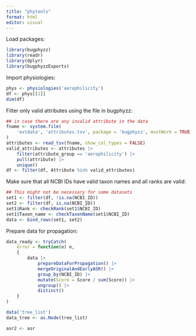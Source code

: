 ```yaml
---
title: "phytools"
format: html
editor: visual
---
```


Load packages:

```r
library(bugphyzz)
library(readr)
library(dplyr)
library(bugphyzzExports)
```

Import physiologies:

```r
phys <- physiologies('aerophilicity')
df <- phys[[1]]
dim(df)
```

Filter only valid attributes using the file in bugphyzz:

```r
## in case there are any invalid attribute in the data
fname <- system.file(
    'extdata', 'attributes.tsv', package = 'bugphyzz', mustWork = TRUE
)
attributes <- read_tsv(fname, show_col_types = FALSE)
valid_attributes <- attributes |> 
    filter(attribute_group == 'aerophilicity') |> 
    pull(attribute) |> 
    unique()
df <- filter(df, Attribute %in% valid_attributes)
```

Make sure that all NCBI IDs have valid taxon names and all ranks are valid:

```r
## This might not be necessary for some datasets
set1 <- filter(df, !is.na(NCBI_ID))
set2 <- filter(df, is.na(NCBI_ID))
set1$Rank <- checkRank(set1$NCBI_ID)
set1$Taxon_name <- checkTaxonName(set1$NCBI_ID)
data <- bind_rows(set1, set2)
```

Prepare data for propagation:

```r
data_ready <- tryCatch(
    error = function(e) e,
    {
        data |> 
            prepareDataForPropagation() |> 
            mergeOriginalAndEarlyASR() |> 
            group_by(NCBI_ID) |> 
            mutate(Score = Score / sum(Score)) |> 
            ungroup() |> 
            distinct()
    }
)
```



```r
data('tree_list')
data_tree <- as.Node(tree_list)


```



```r
asr2 <- asr
```



